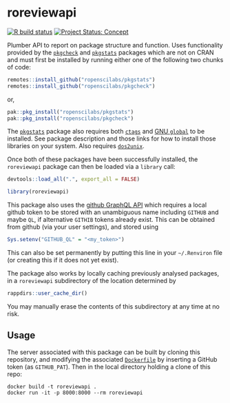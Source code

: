 # roreviewapi

<!-- badges: start -->
[![R build status](https://github.com/ropenscilabs/roreviewapi/workflows/R-CMD-check/badge.svg)](https://github.com/ropenscilabs/roreviewapi/actions?query=workflow%3AR-CMD-check)
[![Project Status: Concept](https://www.repostatus.org/badges/latest/concept.svg)](https://www.repostatus.org/#concept)
<!-- badges: end -->

Plumber API to report on package structure and function. Uses functionality
provided by the [`pkgcheck`](https://github.com/ropenscilabs/pkgcheck) and
[`pkgstats`](https://github.com/ropenscilabs/pkgstats) packages which are not
on CRAN and must first be installed by running either one of the following two
chunks of code:

```r
remotes::install_github("ropenscilabs/pkgstats")
remotes::install_github("ropenscilabs/pkgcheck")
```
or,
```r
pak::pkg_install("ropenscilabs/pkgstats")
pak::pkg_install("ropenscilabs/pkgcheck")
```

The [`pkgstats`](https://github.com/ropenscilabs/pkgstats) package also
requires both [`ctags`](https://ctags.io) and [GNU
`global`](https://www.gnu.org/software/global/) to be installed. See package
description and those links for how to install those libraries on your system.
Also requires [`dos2unix`](https://sourceforge.net/projects/dos2unix/).

Once both of these packages have been successfully installed, the `roreviewapi`
package can then be loaded via a `library` call:

```r
devtools::load_all(".", export_all = FALSE)
```
```r
library(roreviewapi)
```

This package also uses the [github GraphQL
API](https://developer.github.com/v4) which requires a local github token to be
stored with an unambiguous name including `GITHUB` and maybe `QL`, if
alternative `GITHIB` tokens already exist. This can be obtained from github
(via your user settings), and stored using
```r
Sys.setenv("GITHUB_QL" = "<my_token>")
```
This can also be set permanently by putting this line in your `~/.Renviron`
file (or creating this if it does not yet exist).

The package also works by locally caching previously analysed packages, in
a `roreviewapi` subdirectory of the location determined by
```r
rappdirs::user_cache_dir()
```
You may manually erase the contents of this subdirectory at any time at no
risk.


## Usage

The server associated with this package can be built by cloning this
repository, and modifying the associated
[`Dockerfile`](https://github.com/ropenscilabs/roreviewapi/blob/master/Dockerfile)
by inserting a GitHub token (as `GITHUB_PAT`). Then in the local directory
holding a clone of this repo:

```
docker build -t roreviewapi .
docker run -it -p 8000:8000 --rm roreviewapi
```
